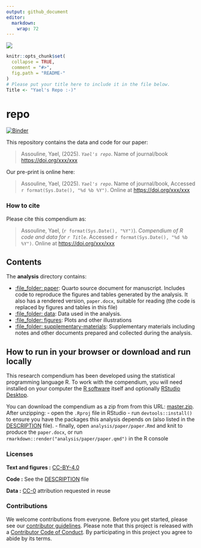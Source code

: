 ```yaml
---
output: github_document
editor: 
  markdown: 
    wrap: 72
---
```


<!-- README.md is generated from README.Rmd. Please edit that file -->

![](img/desktop-wallpaper-light-gradient-purple-pattern-backgrounds-light-purple-gradient.jpg)

```r
knitr::opts_chunk$set(
  collapse = TRUE,
  comment = "#>",
  fig.path = "README-"
)
# Please put your title here to include it in the file below.
Title <- "Yael's Repo :-)"
```

# repo

[![Binder](https://mybinder.org/badge_logo.svg)](https://mybinder.org/v2/gh/yaelassou/repo/master?urlpath=rstudio)

This repository contains the data and code for our paper:

> Assouline, Yael, (2025). *`Yael's repo`*. Name of journal/book
> <https://doi.org/xxx/xxx>

Our pre-print is online here:

> Assouline, Yael, (2025). *`Yael's repo`*. Name of journal/book,
> Accessed `r format(Sys.Date(), "%d %b %Y")`. Online at
> <https://doi.org/xxx/xxx>

### How to cite

Please cite this compendium as:

> Assouline, Yael, (`r format(Sys.Date(), "%Y")`). *Compendium of R code
> and data for `r Title`*. Accessed `r format(Sys.Date(), "%d %b %Y")`.
> Online at <https://doi.org/xxx/xxx>

## Contents

The **analysis** directory contains:

-   [:file_folder: paper](/analysis/paper): Quarto source document for
    manuscript. Includes code to reproduce the figures and tables
    generated by the analysis. It also has a rendered version,
    `paper.docx`, suitable for reading (the code is replaced by figures
    and tables in this file)
-   [:file_folder: data](/analysis/data): Data used in the analysis.
-   [:file_folder: figures](/analysis/figures): Plots and other
    illustrations
-   [:file_folder:
    supplementary-materials](/analysis/supplementary-materials):
    Supplementary materials including notes and other documents prepared
    and collected during the analysis.

## How to run in your browser or download and run locally

This research compendium has been developed using the statistical
programming language R. To work with the compendium, you will need
installed on your computer the [R
software](https://cloud.r-project.org/) itself and optionally [RStudio
Desktop](https://rstudio.com/products/rstudio/download/).

You can download the compendium as a zip from from this URL:
[master.zip](/archive/master.zip). After unzipping: - open the `.Rproj`
file in RStudio - run `devtools::install()` to ensure you have the
packages this analysis depends on (also listed in the
[DESCRIPTION](/DESCRIPTION) file). - finally, open
`analysis/paper/paper.Rmd` and knit to produce the `paper.docx`, or run
`rmarkdown::render("analysis/paper/paper.qmd")` in the R console

### Licenses

**Text and figures :**
[CC-BY-4.0](http://creativecommons.org/licenses/by/4.0/)

**Code :** See the [DESCRIPTION](DESCRIPTION) file

**Data :** [CC-0](http://creativecommons.org/publicdomain/zero/1.0/)
attribution requested in reuse

### Contributions

We welcome contributions from everyone. Before you get started, please
see our [contributor guidelines](CONTRIBUTING.md). Please note that this
project is released with a [Contributor Code of Conduct](CONDUCT.md). By
participating in this project you agree to abide by its terms.
